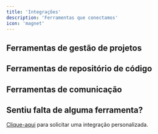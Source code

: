 ```yaml
---
title: 'Integrações'
description: 'Ferramentas que conectamos'
icon: 'magnet'
---
```


## Ferramentas de gestão de projetos
<CardGroup cols={3}>
  <Card title="Jira" icon="jira">
  </Card>
  <Card title="Azure Boards" icon="microsoft">
  </Card>
  <Card title="Linear (em breve)" icon="gear">
  </Card>
  <Card title="Clickup (em breve)" icon="gear">
  </Card>
</CardGroup>

## Ferramentas de repositório de código

<CardGroup cols={3}>
  <Card title="Github" icon="github">
  </Card>
  <Card title="Gitlab (em breve)" icon="gitlab">
  </Card>
  <Card title="Bitbucket (em breve)" icon="bitbucket">
  </Card>
   <Card title="AWS Code Commit (em breve)" icon="aws">
  </Card>
   <Card title="Azure Repos (em breve)" icon="microsoft">
  </Card>
</CardGroup>

## Ferramentas de comunicação

<CardGroup cols={3}>
  <Card title="Slack" icon="slack">
  </Card>
  <Card title="Microsoft Teams" icon="microsoft">
  </Card>
  <Card title="Rocket Chat (em breve)" icon="rocketchat">
  </Card>
  <Card title="Discord (em breve)" icon="discord">
  </Card>
   <Card title="Google Chat (em breve)" icon="google">
  </Card>
</CardGroup>

## Sentiu falta de alguma ferramenta?
[Clique-aqui](https://kodus.io) para solicitar uma integração personalizada.


